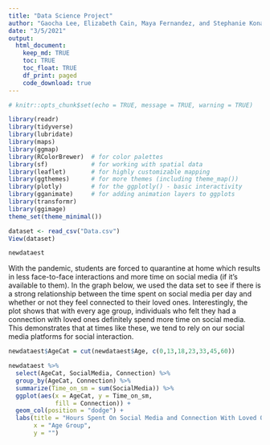 ```yaml
---
title: "Data Science Project"
author: "Gaocha Lee, Elizabeth Cain, Maya Fernandez, and Stephanie Konadu-Acheampong "
date: "3/5/2021"
output: 
  html_document:
    keep_md: TRUE
    toc: TRUE
    toc_float: TRUE
    df_print: paged
    code_download: true
---
```



```r
# knitr::opts_chunk$set(echo = TRUE, message = TRUE, warning = TRUE)
```


```r
library(readr)
library(tidyverse)
library(lubridate)
library(maps)          
library(ggmap)
library(RColorBrewer)  # for color palettes
library(sf)            # for working with spatial data
library(leaflet)       # for highly customizable mapping
library(ggthemes)      # for more themes (including theme_map())
library(plotly)        # for the ggplotly() - basic interactivity
library(gganimate)     # for adding animation layers to ggplots
library(transformr)
library(ggimage)
theme_set(theme_minimal())
```

```r
dataset <- read_csv("Data.csv")
View(dataset)
```

```r
newdataest
```
With the pandemic, students are forced to quarantine at home which results in less face-to-face interactions and more time on social media (if it's available to them). In the graph below, we used the data set to see if there is a strong relationship between the time spent on social media per day and whether or not they feel connected to their loved ones. Interestingly, the plot shows that with every age group, individuals who felt they had a connection with loved ones definitely spend more time on social media. This demonstrates that at times like these, we tend to rely on our social media platforms for social interaction. 

```r
newdataest$AgeCat = cut(newdataest$Age, c(0,13,18,23,33,45,60))

newdataest %>% 
  select(AgeCat, SocialMedia, Connection) %>% 
  group_by(AgeCat, Connection) %>% 
  summarize(Time_on_sm = sum(SocialMedia)) %>% 
  ggplot(aes(x = AgeCat, y = Time_on_sm,
             fill = Connection)) +
  geom_col(position = "dodge") +
  labs(title = "Hours Spent On Social Media and Connection With Loved Ones",
       x = "Age Group",
       y = "")
  
```

